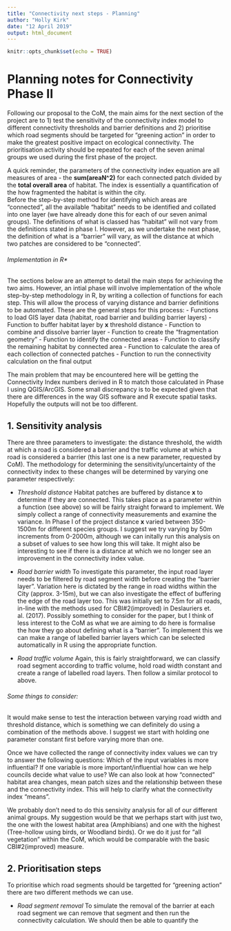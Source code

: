 ```yaml
---
title: "Connectivity next steps - Planning"
author: "Holly Kirk"
date: "12 April 2019"
output: html_document
---
```


```r
knitr::opts_chunk$set(echo = TRUE)
```
# Planning notes for Connectivity Phase II

Following our proposal to the CoM, the main aims for the next section of the project are to 1) test the sensitivity of the connectivity index model to different connectivity thresholds and barrier definitions and 2) prioritise which road segments should be targeted for "greening action" in order to make the greatest positive impact on ecological connectivity. The prioritisation activity should be repeated for each of the seven animal groups we used during the first phase of the project. 

A quick reminder, the parameters of the connectivity index equation are all measures of area - the **sum(areaN^2)** for each connected patch divided by the **total overall area** of habitat. The index is essentially a quantification of the how fragmented the habitat is within the city.  
Before the step-by-step method for identifying which areas are "connected", all the available "habitat" needs to be identified and collated into one layer (we have already done this for each of our seven animal groups). The definitions of what is classed has "habitat" will not vary from the definitions stated in phase I. However, as we undertake the next phase, the definition of what is a "barrier" will vary, as will the distance at which two patches are considered to be "connected". 

###### Implementation in R*
The sections below are an attempt to detail the main steps for achieving the two aims. However, an intial phase will involve implementation of the whole step-by-step methodology in R, by writing a collection of functions for each step. This will allow the process of varying distance and barrier definitions to be automated. These are the general steps for this process:
- Functions to load GIS layer data (habitat, road barrier and building barrier layers)
- Function to buffer habitat layer by **x** threshold distance
- Function to combine and dissolve barrier layer
- Function to create the "fragmentation geometry"
- Function to identify the connected areas
- Function to classify the remaining habitat by connected area
- Function to calculate the area of each collection of connected patches
- Function to run the connectivity calculation on the final output

The main problem that may be encountered here will be getting the Connectivity Index numbers derived in R to match those calculated in Phase I using QGIS/ArcGIS. Some small discrepancy is to be expected given that there are differences in the way GIS software and R execute spatial tasks. Hopefully the outputs will not be too different.



## 1. Sensitivity analysis
There are three parameters to investigate: the distance threshold, the width at which a road is considered a barrier and the traffic volume at which a road is considered a barrier (this last one is a new parameter, requested by CoM). The methodology for determining the sensitivity/uncertainty of the connectivity index to these changes will be determined by varying one parameter respectively:

- *Threshold distance*
   Habitat patches are buffered by distance **x** to determine if they are connected. This takes place as a parameter within a function (see above) so will be fairly straight forward to implement. We simply collect a range of connectivity measurements and examine the variance.
   In Phase I of the project distance **x** varied between 350-1500m for different species groups. I suggest we try varying by 50m increments from 0-2000m, although we can initally run this analysis on a subset of values to see how long this will take. It might also be interesting to see if there is a distance at which we no longer see an improvement in the connectivity index value.

- *Road barrier width*
   To investigate this parameter, the input road layer needs to be filtered by road segment width before creating the "barrier layer". Variation here is dictated by the range in road widths within the City (approx. 3-15m), but we can also investigate the effect of buffering the edge of the road layer too. This was initially set to 7.5m for all roads, in-line with the methods used for CBI#2(improved) in Deslauriers et. al. (2017). Possibly something to consider for the paper, but I think of less interest to the CoM as what we are aiming to do here is formalise the how they go about defining what is a "barrier".
   To implement this we can make a range of labelled barrier layers which can be selected automatically in R using the appropriate function.

- *Road traffic volume*
  Again, this is fairly straightforward, we can classify road segment according to traffic volume, hold road width constant and create a range of labelled road layers. Then follow a similar protocol to above.
  
  
###### Some things to consider:
It would make sense to test the interaction between varying road width and threshold distance, which is something we can definitely do using a combination of the methods above. I suggest we start with holding one parameter constant first before varying more than one. 

Once we have collected the range of connectivity index values we can try to answer the following questions: Which of the input variables is more influential? If one variable is more important/influential how can we help councils decide what value to use? We can also look at how "connected" habitat area changes, mean patch sizes and the relationship between these and the connectivity index. This will help to clarify what the connectivity index "means". 

We probably don't need to do this sensivity analysis for all of our different animal groups. My suggestion would be that we perhaps start with just two, the one with the lowest habitat area (Amphibians) and one with the highest (Tree-hollow using birds, or Woodland birds). Or we do it just for "all vegetation" within the CoM, which would be comparable with the basic CBI#2(improved) measure. 



## 2. Prioritisation steps
To prioritise which road segments should be targetted for "greening action" there are two different methods we can use. 

- *Road segment removal*
   To simulate the removal of the barrier at each road segment we can remove that segment and then run the connectivity calculation. We should then be able to quantify the 





